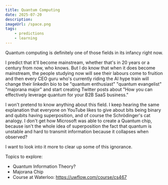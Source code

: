 ```yaml
---
title: Quantum Computing
date: 2025-07-20
description:
imageUrl: /space.png
tags:
    - predictions
    - learning
---
```


Quantum computing is definitely one of those fields in its infancy right now.

I predict that it'll become mainstream, whether that's in 20 years or a century from now, who knows. But I do know that when it does become mainstream, the people studying now will see their labours come to fruition and then every CEO guru who's currently riding the AI hype train will change their linkedin bio to be "quantum enthusiast" "quantum evangelist" "majorana major" and start creating Twitter posts about "How you can effectively leverage quantum for your B2B SaaS business."

I won't pretend to know anything about this field. I keep hearing the same explanation that everyone on YouTube likes to give about bits being binary and qubits having superposition, and of course the Schrödinger's cat analogy. I don't get how Microsoft was able to create a Quantum chip, because isn't the whole idea of superposition the fact that quantum is unstable and hard to transmit information because it collapses when observed?

I want to look into it more to clear up some of this ignorance.

Topics to explore:

-   Quantum Information Theory?
-   Majorana Chip
-   Course at Waterloo: https://uwflow.com/course/cs467
